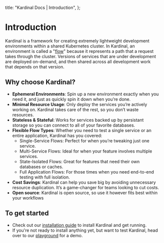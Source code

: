   title: "Kardinal Docs | Introduction",
};

# Introduction

Kardinal is a framework for creating extremely lightweight development environments within a shared Kubernetes cluster. In Kardinal, an environment is called a "[flow](https://kardinal.dev/docs/concepts/flows)" because it represents a path that a request takes through the cluster. Versions of services that are under development are deployed on-demand, and then shared across all development work that depends on that version.

## Why choose Kardinal?

- **Ephemeral Environments**: Spin up a new environment exactly when you need it, and just as quickly spin it down when you’re done.
- **Minimal Resource Usage**: Only deploy the services you’re actively working on. Kardinal takes care of the rest, so you don’t waste resources.
- **Stateless & Stateful**: Works for services backed up by persistant storage so you can connect to all of your favorite databases.
- **Flexible Flow Types**: Whether you need to test a single service or an entire application, Kardinal has you covered:
    - Single-Service Flows: Perfect for when you’re tweaking just one service.
    - Multi-Service Flows: Ideal for when your feature involves multiple services.
    - State-Isolated Flows: Great for features that need their own databases or caches.
    - Full Application Flows: For those times when you need end-to-end testing with full isolation.
- **Cost Savings**: Kardinal can help you save big by avoiding unnecessary resource duplication. It’s a game-changer for teams looking to cut costs.
- **Open source**: Kardinal is open source, so use it however fits best within your workflows



## To get started 
- Check out our [installation guide](getting-started/install) to install Kardinal and get running. 
- If you're not ready to install anything yet, but want to test Kardinal, head over to our [playground](https://github.com/kurtosis-tech/kardinal-playground) for a demo.
